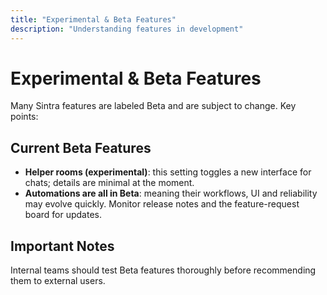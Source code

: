 ```yaml
---
title: "Experimental & Beta Features"
description: "Understanding features in development"
---
```


# Experimental & Beta Features

Many Sintra features are labeled Beta and are subject to change. Key points:

## Current Beta Features

- **Helper rooms (experimental)**: this setting toggles a new interface for chats; details are minimal at the moment.
- **Automations are all in Beta**: meaning their workflows, UI and reliability may evolve quickly. Monitor release notes and the feature-request board for updates.

## Important Notes

Internal teams should test Beta features thoroughly before recommending them to external users.